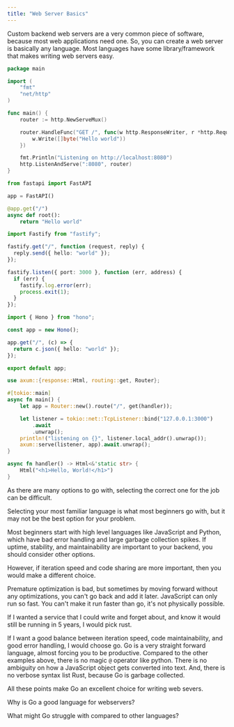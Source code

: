 ```yaml
---
title: "Web Server Basics"
---
```



Custom backend web servers are a very common piece of software, because most web
applications need one. So, you can create a web server is basically any
language. Most languages have some library/framework that makes writing web
servers easy.

<Tabs>
<TabItem label="Go">

```go
package main

import (
	"fmt"
	"net/http"
)

func main() {
	router := http.NewServeMux()

	router.HandleFunc("GET /", func(w http.ResponseWriter, r *http.Request) {
		w.Write([]byte("Hello world"))
	})

	fmt.Println("Listening on http://localhost:8080")
	http.ListenAndServe(":8080", router)
}
```

</TabItem>
<TabItem label="Python">

```py
from fastapi import FastAPI

app = FastAPI()

@app.get("/")
async def root():
    return "Hello world"
```

</TabItem>
<TabItem label="JS/TS - Fastify">

```ts
import Fastify from "fastify";

fastify.get("/", function (request, reply) {
  reply.send({ hello: "world" });
});

fastify.listen({ port: 3000 }, function (err, address) {
  if (err) {
    fastify.log.error(err);
    process.exit(1);
  }
});
```

</TabItem>
<TabItem label="JS/TS - Hono">

```ts
import { Hono } from "hono";

const app = new Hono();

app.get("/", (c) => {
  return c.json({ hello: "world" });
});

export default app;
```

</TabItem>
<TabItem label="Rust">

```rust
use axum::{response::Html, routing::get, Router};

#[tokio::main]
async fn main() {
    let app = Router::new().route("/", get(handler));

    let listener = tokio::net::TcpListener::bind("127.0.0.1:3000")
        .await
        .unwrap();
    println!("listening on {}", listener.local_addr().unwrap());
    axum::serve(listener, app).await.unwrap();
}

async fn handler() -> Html<&'static str> {
    Html("<h1>Hello, World!</h1>")
}
```

</TabItem>
</Tabs>

As there are many options to go with, selecting the correct one for the job can
be difficult.

Selecting your most familiar language is what most beginners go with, but it may
not be the best option for your problem.

Most beginners start with high level languages like JavaScript and Python, which
have bad error handling and large garbage collection spikes. If uptime,
stability, and maintainability are important to your backend, you should
consider other options.

However, if iteration speed and code sharing are more important, then you would
make a different choice.

Premature optimization is bad, but sometimes by moving forward without any
optimizations, you can't go back and add it later. JavaScript can only run so
fast. You can't make it run faster than go, it's not physically possible.

If I wanted a service that I could write and forget about, and know it would
still be running in 5 years, I would pick rust.

If I want a good balance between iteration speed, code maintainability, and good
error handling, I would choose go. Go is a very straight forward language,
almost forcing you to be productive. Compared to the other examples above, there
is no magic `@` operator like python. There is no ambiguity on how a JavaScript
object gets converted into text. And, there is no verbose syntax list Rust,
because Go is garbage collected.

All these points make Go an excellent choice for writing web severs.

Why is Go a good language for webservers?

What might Go struggle with compared to other languages?
